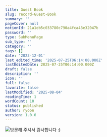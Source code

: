```yaml
---
title: Guest Book
slug: record-Guest-Book
summary: ''
pageCover: null
notionId: 21a1eb5c033780c790a4fca43e32047b
password: ''
type: SubMenuPage
sub_type: ''
category: ''
tags: []
date: '2023-12-01'
last_edited_time: '2025-07-25T06:14:00.000Z'
lastEditedDate: 2025-07-25T06:14:00.000Z
draft: false
description: ''
icon: ''
full: false
favorite: false
lastModified: '2025-08-04'
readingTime: 1
wordCount: 10
status: published
author: ryoon
version: 1.0.0
---
```


![방문해 주셔서 감사합니다 :)](https://prod-files-secure.s3.us-west-2.amazonaws.com/056ff9f5-a9ef-486f-8acb-9eef51d06a2d/ee7035c9-78ea-42ef-8449-e606256e6246/IMG_9224.jpeg?X-Amz-Algorithm=AWS4-HMAC-SHA256&X-Amz-Content-Sha256=UNSIGNED-PAYLOAD&X-Amz-Credential=ASIAZI2LB4666PASL3OH%2F20250804%2Fus-west-2%2Fs3%2Faws4_request&X-Amz-Date=20250804T084739Z&X-Amz-Expires=3600&X-Amz-Security-Token=IQoJb3JpZ2luX2VjEAgaCXVzLXdlc3QtMiJGMEQCIGwvl2o4%2FScgJ8sg2cxNQGpfpGok9uWanFVt9EXjk5MWAiAHo29k%2BvZ9HhOgpWbuOotgCxmIWXxg76lI680jVqDKkyr%2FAwhBEAAaDDYzNzQyMzE4MzgwNSIMj0CQXtx%2Foiy2YLI0KtwDh51ZBoWa3rdjnoTq02YMXmm28ZvVwEy4bfgX6tB%2FEIPRD01NEYz5lA6Hfmikbl52e8bk68to3%2FGx8cMB6tMPXUGR7dV63aFfrid9MF8OTJKN1SwiSOgiP%2BLbMaSyx3A4sjbkVAOQqj%2B0%2FmSsNQVBagGVG6byAFxTRdbT0IRKOzZSw8xob7xyWiNYYN71oxJidERscdvaDsTXPeBdoPYtP9TvvxXfERq42%2BNnbb8ZYmixceycb0m%2Brp9z6arTrbJPXia%2BgPXiVT4Cg7%2BLC6PmWE3qiNK7jw2HuaG1kxnWjN5x8HpNYgJG6q40dRahBnTNbQbzGGxEZtxFSct1oeLK%2BPw9jgLzBy8EgoUbPCN8E8kKK%2F8JIZdhaW34wqjz%2FSW8otl7nbv9puLZ3aF2NDI4cFA1bYErmgodDX6e4xiz56%2F84cYc8UTEDbG1UBUIxn1WACSZhJOcgJyhIqhNozB%2BU0Nq2AAaMD%2BrL1y%2Fan5JBCCsn03NNwrqGmXZ2SNeKKuEZyOfTVnxeW9J4RYw63ftN5CXH1a4CQHHWZdoO9ZuDdyfXOlAIfxr%2BzzboA%2FSbsnAMWKJH8qAX%2FucZMQicLi1XSbnFYHiEZDpkyWMOhdSOdJblaYuq20NradOTlowk8PBxAY6pgFDFYcO9cBdFKBcT%2BiTZT4Hvj6Bf0mol6JPU6QFZ%2BA2XJdJuXr%2BOS%2BLG2gTsyS9wtjojnqW9uf1%2BJq0JtGr9pPoFRKBtRGwC3km0tC90kXyyLVTpg4aQepW4rdRiExHASMYxYuFhGkvMaNcxHEHV7seJN2yyHJ8LHMovKHXJQOHaJY6kW%2FzojtrGCBpEqzedGCH8678rfQgS9FwSiU%2FfDBZaAUfx0jG&X-Amz-Signature=019a112e3239baf87352f0f45194f0f19a355eb76c5de3d972a913a7fe61cd85&X-Amz-SignedHeaders=host&x-amz-checksum-mode=ENABLED&x-id=GetObject)


    


